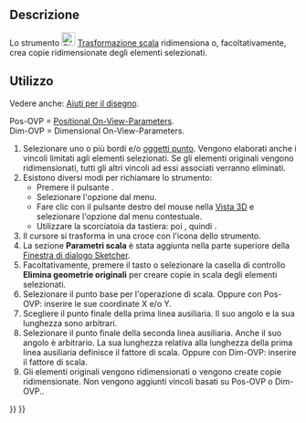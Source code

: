 <languages/>

{{Docnav/it
|[[Sketcher_Rotate/it|Trasformazione polare]]
|[[Sketcher_Offset/it|Offset della geometria]]
|[[Sketcher_Workbench/it|Sketcher]]
|IconL=Sketcher_Rotate.svg
|IconR=Sketcher_Offset.svg
|IconC=Workbench_Sketcher.svg
}}

{{GuiCommand/it
|Name=Sketcher Scale
|Name/it=Trasformazione scala
|MenuLocation=Schizzo → Strumenti dello Sketcher → Trasformazione scala
|Workbenches=[[Sketcher_Workbench/it|Sketcher]]
|Shortcut={{KEY|Z}} {{KEY|P}} {{KEY|S}}
|Version=1.0
|SeeAlso=
}}

<span id="Description"></span>
==Descrizione==

Lo strumento [[Image:Sketcher_Scale.svg|24px]] [[Sketcher_Scale/it|Trasformazione scala]] ridimensiona o, facoltativamente, crea copie ridimensionate degli elementi selezionati.

<span id="Usage"></span>
==Utilizzo==

Vedere anche: [[Sketcher_Workbench#Drawing_aids|Aiuti per il disegno]].

Pos-OVP = [[Sketcher_Preferences/it#General|Positional On-View-Parameters]].<br>
Dim-OVP = Dimensional On-View-Parameters.

# Selezionare uno o più bordi e/o [[Sketcher_CreatePoint/it|oggetti punto]]. Vengono elaborati anche i vincoli limitati agli elementi selezionati. Se gli elementi originali vengono ridimensionati, tutti gli altri vincoli ad essi associati verranno eliminati.
# Esistono diversi modi per richiamare lo strumento:
#* Premere il pulsante {{Button|[[Image:Sketcher_Scale.svg|16px]] [[Sketcher_Scale/it|Trasformazione scala]]}}.
#* Selezionare l'opzione {{MenuCommand|Schizzo → Strumenti dello Sketcher → [[Image:Sketcher_Scale.svg|16px]] Trasformazione scala}} dal menu.
#* Fare clic con il pulsante destro del mouse nella [[3D_view/it|Vista 3D]] e selezionare l'opzione {{MenuCommand|[[Image:Sketcher_Scale.svg|16px]] Trasformazione scala}} dal menu contestuale.
#* Utilizzare la scorciatoia da tastiera: {{KEY|Z}} poi {{KEY|P}}, quindi {{KEY|S}}.
# Il cursore si trasforma in una croce con l'icona dello strumento.
# La sezione '''Parametri scala''' è stata aggiunta nella parte superiore della [[Sketcher_Dialog/it|Finestra di dialogo Sketcher]].
# Facoltativamente, premere il tasto {{KEY|U}} o selezionare la casella di controllo '''Elimina geometrie originali''' per creare copie in scala degli elementi selezionati.
# Selezionare il punto base per l'operazione di scala. Oppure con Pos-OVP: inserire le sue coordinate X e/o Y.
# Scegliere il punto finale della prima linea ausiliaria. Il suo angolo e la sua lunghezza sono arbitrari.
# Selezionare il punto finale della seconda linea ausiliaria. Anche il suo angolo è arbitrario. La sua lunghezza relativa alla lunghezza della prima linea ausiliaria definisce il fattore di scala. Oppure con Dim-OVP: inserire il fattore di scala.
# Gli elementi originali vengono ridimensionati o vengono create copie ridimensionate. Non vengono aggiunti vincoli basati su Pos-OVP o Dim-OVP..


{{Docnav/it
|[[Sketcher_Rotate/it|Trasformazione polare]]
|[[Sketcher_Offset/it|Offset della geometria]]
|[[Sketcher_Workbench/it|Sketcher]]
|IconL=Sketcher_Rotate.svg
|IconR=Sketcher_Offset.svg
|IconC=Workbench_Sketcher.svg
}}

{{Sketcher_Tools_navi{{#translation:}}}}
{{Userdocnavi{{#translation:}}}}